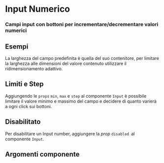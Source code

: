 

<Meta title='Documentazione/Form/Input Numerico' of={Input} />

# Input Numerico

### Campi input con bottoni per incrementare/decrementare valori numerici

## Esempi

La larghezza del campo predefinita è quella del suo contenitore, per limitare la larghezza alle dimensioni del valore contenuto utilizzare il ridimensionamento adattivo.

<Canvas>
  <Story id='componenti-form-input--input-numerico-dimensionamento' />
</Canvas>

## Limiti e Step

Aggiungendo le `props` `min`, `max` e `step` al componente `Input` è possibile limitare il valore minimo e massimo del campo e decidere di quanto varierà a ogni click sui bottoni.

<Canvas>
  <Story id='componenti-form-input--input-numerico-steps' />
</Canvas>

## Disabilitato

Per disabilitare un Input number, aggiungere la _prop_ `disabled `al componente `Input`.

<Canvas>
  <Story id='componenti-form-input--input-numerico-disabilitato' />
</Canvas>

## Argomenti componente

<ArgsTable of={Input} />
